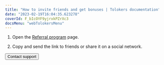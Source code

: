 ```yaml
---
title: "How to invite friends and get bonuses | Tolokers documentation"
date: "2023-02-19T16:04:35.623278"
coverId: F_bIcOYF9yjrxkPZrXc3
docsMenu: "webTolokersMenu"
---
```



<ReferalContent1/>

1. Open the [Referral program](https://toloka.yandex.com/profile/referral) page.

1. Copy and send the link to friends or share it on a social network.

<ReferalContent2/>

<Button view="defaultInverse" size="l" type="link" url="../troubleshooting/support?form-source=referal">Contact support</Button>
